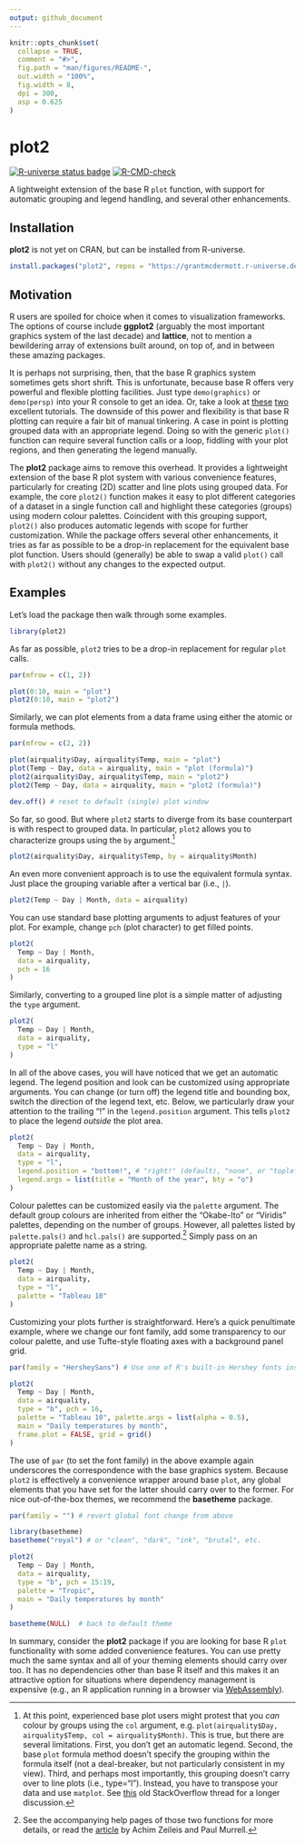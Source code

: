 ```yaml
---
output: github_document
---
```


<!-- README.md is generated from README.Rmd. Please edit that file -->

```r
knitr::opts_chunk$set(
  collapse = TRUE,
  comment = "#>",
  fig.path = "man/figures/README-",
  out.width = "100%",
  fig.width = 8,
  dpi = 300,
  asp = 0.625
)
```

# plot2

<!-- badges: start -->
[![R-universe status badge](https://grantmcdermott.r-universe.dev/badges/plot2)](https://grantmcdermott.r-universe.dev)
[![R-CMD-check](https://github.com/grantmcdermott/plot2/actions/workflows/R-CMD-check.yaml/badge.svg)](https://github.com/grantmcdermott/plot2/actions/workflows/R-CMD-check.yaml)
<!-- badges: end -->

A lightweight extension of the base R `plot` function, with support for
automatic grouping and legend handling, and several other enhancements.

## Installation

**plot2** is not yet on CRAN, but can be installed from R-universe.

``` r
install.packages("plot2", repos = "https://grantmcdermott.r-universe.dev")
```

## Motivation

R users are spoiled for choice when it comes to visualization frameworks. The
options of course include **ggplot2** (arguably the most important graphics
system of the last decade) and **lattice**, not to mention a bewildering array
of extensions built around, on top of, and in between these amazing packages.

It is perhaps not surprising, then, that the base R graphics system sometimes
gets short shrift. This is unfortunate, because base R offers very powerful and
flexible plotting facilities. Just type `demo(graphics)` or `demo(persp)` into
your R console to get an idea. Or, take a look at
[these](https://github.com/karoliskoncevicius/tutorial_r_introduction/blob/main/baseplotting.md)
[two](https://quizzical-engelbart-d15a44.netlify.app/2021-2022_m2-data-2_visu-2_practice#1)
excellent tutorials. The downside of this power and flexibility is that base R
plotting can require a fair bit of manual tinkering. A case in point is
plotting grouped data with an appropriate legend. Doing so with the generic
`plot()` function can require several function calls or a loop, fiddling with
your plot regions, and then generating the legend manually.

The **plot2** package aims to remove this overhead. It provides a lightweight
extension of the base R plot system with various convenience features,
particularly for creating (2D) scatter and line plots using grouped data. For
example, the core `plot2()` function makes it easy to plot different categories
of a dataset in a single function call and highlight these categories (groups)
using modern colour palettes. Coincident with this grouping support, `plot2()`
also produces automatic legends with scope for further customization. While the
package offers several other enhancements, it tries as far as possible to be a
drop-in replacement for the equivalent base plot function. Users should
(generally) be able to swap a valid `plot()` call with `plot2()` without any
changes to the expected output.

## Examples

Let's load the package then walk through some examples.

```r
library(plot2)
```

As far as possible, `plot2` tries to be a drop-in replacement for regular `plot`
calls.

```r
par(mfrow = c(1, 2))

plot(0:10, main = "plot")
plot2(0:10, main = "plot2")
```

Similarly, we can plot elements from a data frame using either the atomic or
formula methods.

```r
par(mfrow = c(2, 2))

plot(airquality$Day, airquality$Temp, main = "plot")
plot(Temp ~ Day, data = airquality, main = "plot (formula)")
plot2(airquality$Day, airquality$Temp, main = "plot2")
plot2(Temp ~ Day, data = airquality, main = "plot2 (formula)")

dev.off() # reset to default (single) plot window
```

So far, so good. But where `plot2` starts to diverge from its base counterpart is
with respect to grouped data. In particular, `plot2` allows you to characterize
groups using the `by` argument.^[At this point, experienced base plot users 
might protest that you _can_ colour by groups using the `col` argument, e.g.
`plot(airquality$Day, airquality$Temp, col = airquality$Month)`. This is true,
but there are several limitations. First, you don't get an automatic legend.
Second, the base `plot` formula method doesn't specify the grouping within the
formula itself (not a deal-breaker, but not particularly consistent in my view).
Third, and perhaps most importantly, this grouping doesn't carry over to line
plots (i.e., type="l"). Instead, you have to transpose your data and use
`matplot`. See
[this](https://stackoverflow.com/questions/10519873/how-to-create-a-line-plot-with-groups-in-base-r-without-loops)
old StackOverflow thread for a longer discussion.]

```r
plot2(airquality$Day, airquality$Temp, by = airquality$Month)
```

An even more convenient approach is to use the equivalent formula syntax. Just
place the grouping variable after a vertical bar (i.e., `|`).

```r
plot2(Temp ~ Day | Month, data = airquality)
```

You can use standard base plotting arguments to adjust features of your plot.
For example, change `pch` (plot character) to get filled points.

```r
plot2(
  Temp ~ Day | Month,
  data = airquality,
  pch = 16
)
```

Similarly, converting to a grouped line plot is a simple matter of adjusting the
`type` argument.

```r
plot2(
  Temp ~ Day | Month,
  data = airquality,
  type = "l"
)
```

In all of the above cases, you will have noticed that we get an automatic
legend. The legend position and look can be customized using appropriate
arguments. You can change (or turn off) the legend title and bounding box,
switch the direction of the legend text, etc. Below, we particularly draw your
attention to the trailing "!" in the `legend.position` argument. This tells
`plot2` to place the legend _outside_ the plot area.

```r
plot2(
  Temp ~ Day | Month,
  data = airquality,
  type = "l",
  legend.position = "bottom!", # "right!" (default), "none", or "topleft", etc.
  legend.args = list(title = "Month of the year", bty = "o")
)
```

Colour palettes can be customized easily via the `palette` argument. The default
group colours are inherited from either the "Okabe-Ito" or "Viridis" palettes,
depending on the number of groups. However, all palettes listed by
`palette.pals()` and `hcl.pals()` are supported.^[See the accompanying help
pages of those two functions for more details, or read the
[article](https://arxiv.org/pdf/2303.04918.pdf) by Achim Zeileis and Paul
Murrell.] Simply pass on an appropriate palette name as a string.

```r
plot2(
  Temp ~ Day | Month,
  data = airquality,
  type = "l",
  palette = "Tableau 10"
)
```

Customizing your plots further is straightforward. Here's a quick penultimate
example, where we change our font family, add some transparency to our colour
palette, and use Tufte-style floating axes with a background panel grid. 

```r
par(family = "HersheySans") # Use one of R's built-in Hershey fonts instead of Arial default

plot2(
  Temp ~ Day | Month,
  data = airquality,
  type = "b", pch = 16,
  palette = "Tableau 10", palette.args = list(alpha = 0.5),
  main = "Daily temperatures by month",
  frame.plot = FALSE, grid = grid()
)
```

The use of `par` (to set the font family) in the above example again underscores
the correspondence with the base graphics system. Because `plot2` is effectively
a convenience wrapper around base `plot`, any global elements that you have set
for the latter should carry over to the former. For nice out-of-the-box themes,
we recommend the **basetheme** package.

```r
par(family = "") # revert global font change from above

library(basetheme)
basetheme("royal") # or "clean", "dark", "ink", "brutal", etc.

plot2(
  Temp ~ Day | Month,
  data = airquality,
  type = "b", pch = 15:19,
  palette = "Tropic",
  main = "Daily temperatures by month"
)

basetheme(NULL)  # back to default theme
```

In summary, consider the **plot2** package if you are looking for base R `plot`
functionality with some added convenience features. You can use pretty much the
same syntax and all of your theming elements should carry over too. It has no
dependencies other than base R itself and this makes it an attractive option for
situations where dependency management is expensive (e.g., an R application
running in a browser via [WebAssembly](https://docs.r-wasm.org/webr/latest/)).